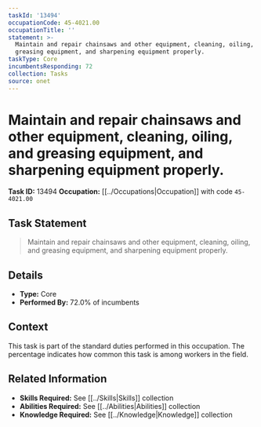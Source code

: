 ```yaml
---
taskId: '13494'
occupationCode: 45-4021.00
occupationTitle: ''
statement: >-
  Maintain and repair chainsaws and other equipment, cleaning, oiling, and
  greasing equipment, and sharpening equipment properly.
taskType: Core
incumbentsResponding: 72
collection: Tasks
source: onet
---
```

# Maintain and repair chainsaws and other equipment, cleaning, oiling, and greasing equipment, and sharpening equipment properly.

**Task ID:** 13494
**Occupation:** [[../Occupations|Occupation]] with code `45-4021.00`

## Task Statement

> Maintain and repair chainsaws and other equipment, cleaning, oiling, and greasing equipment, and sharpening equipment properly.

## Details

- **Type:** Core
- **Performed By:** 72.0% of incumbents

## Context

This task is part of the standard duties performed in this occupation. The percentage indicates how common this task is among workers in the field.

## Related Information

- **Skills Required:** See [[../Skills|Skills]] collection
- **Abilities Required:** See [[../Abilities|Abilities]] collection
- **Knowledge Required:** See [[../Knowledge|Knowledge]] collection
